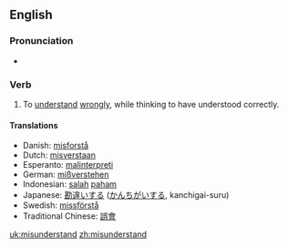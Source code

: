 ==English==

===Pronunciation===
*{{IPA|/mɪsɜndər'stεnd/}}

===Verb===
{{en-verb|misunderstands|misunderstanding|misunderstood}}

# To [[understand]] [[wrongly]], while thinking to have understood correctly.

====Translations====
*Danish: [[misforstå]]
*Dutch: [[misverstaan]]
*Esperanto: [[malinterpreti]]
*German: [[mißverstehen]]
*Indonesian: [[salah]] [[paham]]
*Japanese: [[勘違い]]する ([[かんちがい]]する, kanchigai-suru)
*Swedish: [[missförstå]]
*Traditional Chinese: [[誤會]]

[[uk:misunderstand]]
[[zh:misunderstand]]
